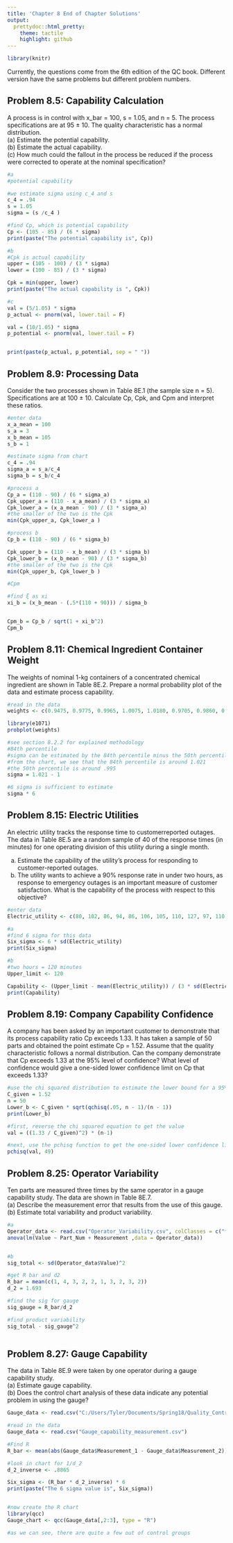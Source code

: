 ```yaml
---
title: 'Chapter 8 End of Chapter Solutions'
output:
  prettydoc::html_pretty:
    theme: tactile
    highlight: github
---
```



```r
library(knitr)
```

Currently, the questions come from the 6th edition of the QC book. Different version have the same problems but different problem numbers.  

## Problem 8.5: Capability Calculation

A process is in control with x_bar = 100, s = 1.05, and n = 5. The process specifications are at 95 ± 10. The quality characteristic has a normal distribution.  
(a) Estimate the potential capability.  
(b) Estimate the actual capability.  
(c) How much could the fallout in the process be reduced if the process were corrected to operate at the nominal specification? 

```r
#a
#potential capability

#we estimate sigma using c_4 and s
c_4 = .94
s = 1.05
sigma = (s /c_4 )

#find Cp, which is potential capability
Cp <- (105 - 85) / (6 * sigma)
print(paste("The potential capability is", Cp))

#b
#Cpk is actual capability
upper = (105 - 100) / (3 * sigma)
lower = (100 - 85) / (3 * sigma)

Cpk = min(upper, lower)
print(paste("The actual capability is ", Cpk))

#c
val = (5/1.05) * sigma
p_actual <- pnorm(val, lower.tail = F)

val = (10/1.05) * sigma
p_potential <- pnorm(val, lower.tail = F)


print(paste(p_actual, p_potential, sep = " "))
```

  
## Problem 8.9: Processing Data
  
  
Consider the two processes shown in Table 8E.1 (the
sample size n = 5). Specifications are at 100 ± 10. Calculate Cp, Cpk, and Cpm and interpret these ratios.  
```r
#enter data
x_a_mean = 100
s_a = 3
x_b_mean = 105
s_b = 1

#estimate sigma from chart
c_4 = .94
sigma_a = s_a/c_4
sigma_b = s_b/c_4

#process a
Cp_a = (110 - 90) / (6 * sigma_a)
Cpk_upper_a = (110 - x_a_mean) / (3 * sigma_a)
Cpk_lower_a = (x_a_mean - 90) / (3 * sigma_a)
#the smaller of the two is the Cpk
min(Cpk_upper_a, Cpk_lower_a )

#process b
Cp_b = (110 - 90) / (6 * sigma_b)

Cpk_upper_b = (110 - x_b_mean) / (3 * sigma_b)
Cpk_lower_b = (x_b_mean - 90) / (3 * sigma_b)
#the smaller of the two is the Cpk
min(Cpk_upper_b, Cpk_lower_b )

#Cpm

#find ξ as xi
xi_b = (x_b_mean - (.5*(110 + 90))) / sigma_b


Cpm_b = Cp_b / sqrt(1 + xi_b^2)
Cpm_b


```


  
## Problem 8.11: Chemical Ingredient Container Weight
  
The weights of nominal 1-kg containers of a concentrated chemical ingredient are shown in Table 8E.2. Prepare a normal probability plot of the data and estimate process capability.

```r
#read in the data
weights <- c(0.9475, 0.9775, 0.9965, 1.0075, 1.0180, 0.9705, 0.9860, 0.9975, 1.0100, 1.0200, 0.9770, 0.9960, 1.0050, 1.0175, 1.0250)

library(e1071)
probplot(weights)
```

```r
#see section 8.2.2 for explained methodology
#84th percentile
#sigma can be estimated by the 84th percentile minus the 50th percentile
#from the chart, we see that the 84th percentile is around 1.021
#the 50th percentile is around .995
sigma = 1.021 - 1

#6 sigma is sufficient to estimate
sigma * 6
```

  
  
## Problem 8.15: Electric Utilities

An electric utility tracks the response time to customerreported outages. The data in Table 8E.5 are a random sample of 40 of the response times (in minutes) for one operating division of this utility during a single month.  
  
(a) Estimate the capability of the utility’s process for responding to customer-reported outages.  
(b) The utility wants to achieve a 90% response rate in under two hours, as response to emergency outages is an important measure of customer satisfaction. What is the capability of the process with respect to this objective?  

```r
#enter data
Electric_utility <- c(80, 102, 86, 94, 86, 106, 105, 110, 127, 97, 110, 104, 97, 128, 98, 84, 97, 87, 99, 94, 105, 104, 84, 77, 125, 85, 80, 104, 103, 109, 115, 89, 100, 96, 96, 87, 106, 100, 102, 93)

#a
#find 6 sigma for this data
Six_sigma <- 6 * sd(Electric_utility)
print(Six_sigma)

#b
#two hours = 120 minutes
Upper_limit <- 120

Capability <- (Upper_limit - mean(Electric_utility)) / (3 * sd(Electric_utility))
print(Capability)


```

  
## Problem 8.19: Company Capability Confidence

  
A company has been asked by an important customer to demonstrate that its process capability ratio Cp exceeds 1.33. It has taken a sample of 50 parts and obtained the point estimate Cp = 1.52. Assume that the quality characteristic follows a normal distribution. Can the company demonstrate that Cp exceeds 1.33 at the 95% level of confidence? What level of confidence would give a one-sided lower confidence limit on Cp that exceeds 1.33?  
  
```r
#use the chi squared distribution to estimate the lower bound for a 95% confidence level 
C_given = 1.52
n = 50
Lower_b <- C_given * sqrt(qchisq(.05, n - 1)/(n - 1))
print(Lower_b)

#first, reverse the chi squared equation to get the value
val = ((1.33 / C_given)^2) * (n-1)

#next, use the pchisq function to get the one-sided lower confidence limit
pchisq(val, 49)

```

  
## Problem 8.25: Operator Variability
  
  
Ten parts are measured three times by the same operator in a gauge capability study. The data are shown in Table 8E.7.  
(a) Describe the measurement error that results from the use of this gauge.  
(b) Estimate total variability and product variability.  


```r

#a
Operator_data <- read.csv("Operator_Variability.csv", colClasses = c("factor", "numeric", "factor"))
anova(lm(Value ~ Part_Num + Measurement ,data = Operator_data))


#b
sig_total <- sd(Operator_data$Value)^2

#get R bar and d2
R_bar = mean(c(1, 4, 3, 2, 2, 1, 3, 2, 3, 2))
d_2 = 1.693

#find the sig for gauge
sig_gauge = R_bar/d_2

#find product variability
sig_total - sig_gauge^2



```

## Problem 8.27: Gauge Capability
  
  
The data in Table 8E.9 were taken by one operator during a gauge capability study.  
(a) Estimate gauge capability.  
(b) Does the control chart analysis of these data indicate any potential problem in using the gauge?  
  
```r
Gauge_data <- read.csv("C:/Users/Tyler/Documents/Spring18/Quality_Control/Chapter_8/Gauge_capability_measurement.csv")
```


```r
#read in the data
Gauge_data <- read.csv("Gauge_capability_measurement.csv")

```

```r

#Find R
R_bar <- mean(abs(Gauge_data$Measurement_1 - Gauge_data$Measurement_2))

#look in chart for 1/d_2
d_2_inverse <- .8865

Six_sigma <- (R_bar * d_2_inverse) * 6
print(paste("The 6 sigma value is", Six_sigma))


#now create the R chart
library(qcc)
Gauge_chart <- qcc(Gauge_data[,2:3], type = "R")

#as we can see, there are quite a few out of control groups

```



